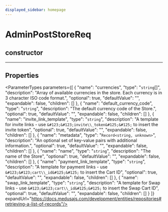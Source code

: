 ```yaml
---
displayed_sidebar: homepage
---
```



# AdminPostStoreReq

## constructor

___

## Properties

<ParameterTypes parameters={[
  {
    "name": "currencies",
    "type": "`string`[]",
    "description": "Array of available currencies in the store. Each currency is in 3 character ISO code format.",
    "optional": true,
    "defaultValue": "",
    "expandable": false,
    "children": []
  },
  {
    "name": "default_currency_code",
    "type": "`string`",
    "description": "The default currency code of the Store.",
    "optional": true,
    "defaultValue": "",
    "expandable": false,
    "children": []
  },
  {
    "name": "invite_link_template",
    "type": "`string`",
    "description": "A template for invite links - use `&#123;&#123;invite\\_token&#125;&#125;` to insert the invite token",
    "optional": true,
    "defaultValue": "",
    "expandable": false,
    "children": []
  },
  {
    "name": "metadata",
    "type": "`Record<string, unknown>`",
    "description": "An optional set of key-value pairs with additional information.",
    "optional": true,
    "defaultValue": "",
    "expandable": false,
    "children": []
  },
  {
    "name": "name",
    "type": "`string`",
    "description": "The name of the Store",
    "optional": true,
    "defaultValue": "",
    "expandable": false,
    "children": []
  },
  {
    "name": "payment_link_template",
    "type": "`string`",
    "description": "A template for payment links - use `&#123;&#123;cart\\_id&#125;&#125;` to insert the Cart ID",
    "optional": true,
    "defaultValue": "",
    "expandable": false,
    "children": []
  },
  {
    "name": "swap_link_template",
    "type": "`string`",
    "description": "A template for Swap links - use `&#123;&#123;cart\\_id&#125;&#125;` to insert the Swap Cart ID",
    "optional": true,
    "defaultValue": "",
    "expandable": false,
    "children": []
  }
]} expandUrl="https://docs.medusajs.com/development/entities/repositories#retrieving-a-list-of-records"/>
